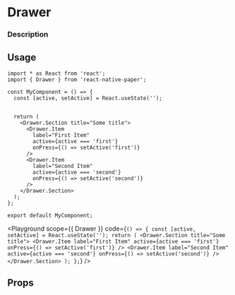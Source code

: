 
# Drawer

### Description

## Usage

```tsx
import * as React from 'react';
import { Drawer } from 'react-native-paper';

const MyComponent = () => {
  const [active, setActive] = React.useState('');


  return (
    <Drawer.Section title="Some title">
      <Drawer.Item
        label="First Item"
        active={active === 'first'}
        onPress={() => setActive('first')}
      />
      <Drawer.Item
        label="Second Item"
        active={active === 'second'}
        onPress={() => setActive('second')}
      />
    </Drawer.Section>
  );
};

export default MyComponent;
```

<Playground
  scope={{ Drawer }}
  code={`
() => {
  const [active, setActive] = React.useState('');
  return (
    <Drawer.Section title="Some title">
      <Drawer.Item
        label="First Item"
        active={active === 'first'}
        onPress={() => setActive('first')}
      />
      <Drawer.Item
        label="Second Item"
        active={active === 'second'}
        onPress={() => setActive('second')}
      />
    </Drawer.Section>
  );
};
`}
/>

## Props